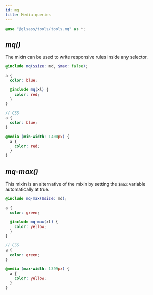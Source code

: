 ```yaml
---
id: mq
title: Media queries
---
```


```scss
@use "@glsass/tools/tools.mq" as *;
```

## _mq()_

The mixin can be used to write responsive rules inside any selector.

```scss
@include mq($size: md, $max: false);

a {
  color: blue;

  @include mq(xl) {
    color: red;
  }
}

// CSS
a {
  color: blue;
}

@media (min-width: 1400px) {
  a {
    color: red;
  }
}
```

## _mq-max()_

This mixin is an alternative of the mixin by setting the `$max` variable
automatically at true.

```scss
@include mq-max($size: md);

a {
  color: green;

  @include mq-max(xl) {
    color: yellow;
  }
}

// CSS
a {
  color: green;
}

@media (max-width: 1399px) {
  a {
    color: yellow;
  }
}
```
